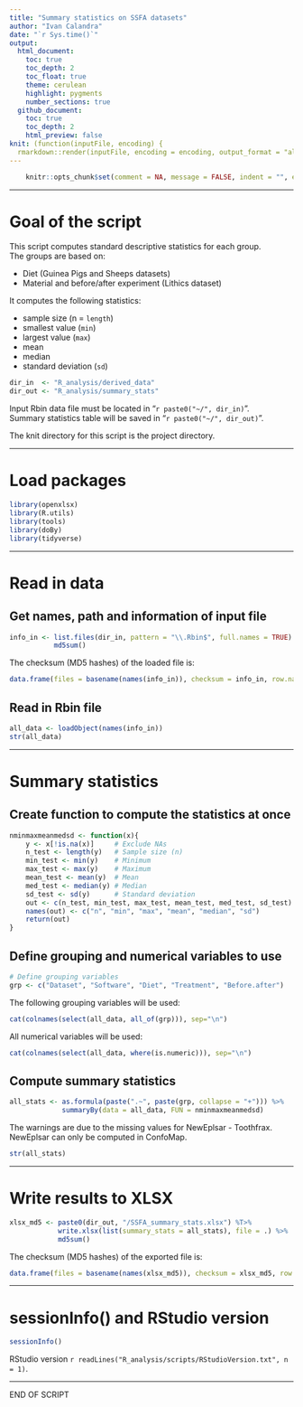 ```yaml
---
title: "Summary statistics on SSFA datasets"
author: "Ivan Calandra"
date: "`r Sys.time()`"
output:
  html_document:
    toc: true
    toc_depth: 2
    toc_float: true
    theme: cerulean
    highlight: pygments
    number_sections: true
  github_document: 
    toc: true
    toc_depth: 2
    html_preview: false
knit: (function(inputFile, encoding) {
  rmarkdown::render(inputFile, encoding = encoding, output_format = "all", knit_root_dir = rprojroot::find_rstudio_root_file()) })
---
```



```r
	knitr::opts_chunk$set(comment = NA, message = FALSE, indent = "", error = TRUE)
```


---


# Goal of the script
This script computes standard descriptive statistics for each group.  
The groups are based on:

* Diet (Guinea Pigs and Sheeps datasets)  
* Material and before/after experiment (Lithics dataset)

It computes the following statistics:  

* sample size (n = `length`)  
* smallest value (`min`)  
* largest value (`max`)
* mean  
* median  
* standard deviation (`sd`)

```r
dir_in  <- "R_analysis/derived_data"
dir_out <- "R_analysis/summary_stats"
```

Input Rbin data file must be located in "`r paste0("~/", dir_in)`".  
Summary statistics table will be saved in "`r paste0("~/", dir_out)`".

The knit directory for this script is the project directory.


---


# Load packages
```r
library(openxlsx)
library(R.utils)
library(tools)
library(doBy)
library(tidyverse)
```


---


# Read in data
## Get names, path and information of input file 
```r
info_in <- list.files(dir_in, pattern = "\\.Rbin$", full.names = TRUE) %>% 
           md5sum()
```

The checksum (MD5 hashes) of the loaded file is:  
```r
data.frame(files = basename(names(info_in)), checksum = info_in, row.names = NULL)
```


## Read in Rbin file
```r
all_data <- loadObject(names(info_in))
str(all_data)
```


---


# Summary statistics
## Create function to compute the statistics at once
```r
nminmaxmeanmedsd <- function(x){
	y <- x[!is.na(x)]     # Exclude NAs
	n_test <- length(y)   # Sample size (n)
	min_test <- min(y)    # Minimum
	max_test <- max(y)    # Maximum
	mean_test <- mean(y)  # Mean
 	med_test <- median(y) # Median
 	sd_test <- sd(y)      # Standard deviation
 	out <- c(n_test, min_test, max_test, mean_test, med_test, sd_test) # Concatenate
 	names(out) <- c("n", "min", "max", "mean", "median", "sd")         # Name values
 	return(out)                                                        # Object to return
}
```


## Define grouping and numerical variables to use
```r
# Define grouping variables
grp <- c("Dataset", "Software", "Diet", "Treatment", "Before.after")
```

The following grouping variables will be used: 

```r
cat(colnames(select(all_data, all_of(grp))), sep="\n")
```

All numerical variables will be used: 

```r
cat(colnames(select(all_data, where(is.numeric))), sep="\n")
```


## Compute summary statistics
```r
all_stats <- as.formula(paste(".~", paste(grp, collapse = "+"))) %>% 
             summaryBy(data = all_data, FUN = nminmaxmeanmedsd)
```

The warnings are due to the missing values for NewEplsar - Toothfrax. NewEplsar can only be computed in ConfoMap.

```r
str(all_stats)
```


---


# Write results to XLSX
```r
xlsx_md5 <- paste0(dir_out, "/SSFA_summary_stats.xlsx") %T>% 
            write.xlsx(list(summary_stats = all_stats), file = .) %>% 
            md5sum()
```

The checksum (MD5 hashes) of the exported file is:  
```r
data.frame(files = basename(names(xlsx_md5)), checksum = xlsx_md5, row.names = NULL)
```


---


# sessionInfo() and RStudio version

```r
sessionInfo()
```

RStudio version `r readLines("R_analysis/scripts/RStudioVersion.txt", n = 1)`.


---


END OF SCRIPT
